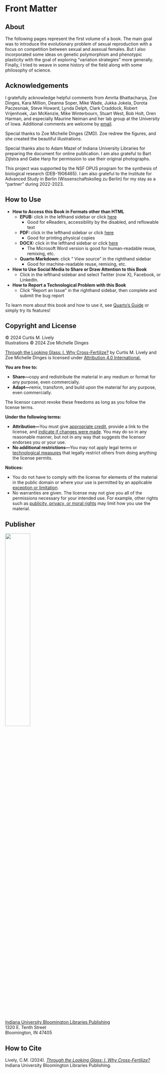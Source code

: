 # Front Matter {.unnumbered}

::: {.content-visible when-format="pdf"}

## About

The following pages represent the first volume of a book. The main goal was to introduce the evolutionary problem of sexual reproduction with a focus on competition between sexual and asexual females. But I also incorporated some ideas on genetic polymorphism and phenotypic plasticity with the goal of exploring "variation strategies" more generally. Finally, I tried to weave in some history of the field along with some philosophy of science. 

:::

## Acknowledgements

I gratefully acknowledge helpful comments from Amrita Bhattacharya, Zoe Dinges, Kara Million, Deanna Soper, Mike Wade, Jukka Jokela, Dorota Paczesniak, Steve Howard, Lynda Delph, Clark Craddock, Robert Vrijenhoek, Jan McKenzie, Mike Winterbourn, Stuart West, Bob Holt, Oren Harman, and especially Maurine Neiman and her lab group at the University of Iowa. Additional comments are welcome by [email](mailto:clively@indiana.edu). 

Special thanks to Zoe Michelle Dinges (ZMD). Zoe redrew the figures, and she created the beautiful illustrations. 

Special thanks also to Adam Mazel of Indiana University Libraries for preparing the document for online publication. I am also grateful to Bart Zijlstra and Gabe Harp for permission to use their original photographs.

This project was supported by the NSF OPUS program for the synthesis of biological research (DEB-1906465). I am also grateful to the Institute for Advanced Study in Berlin (Wissenschaftskolleg zu Berlin) for my stay as a "partner" during 2022-2023. 

::: {.content-visible when-format="html" unless-format="epub"}

## How to Use

- **How to Access this Book in Formats other than HTML**
    - **EPUB:** click <i class="bi bi-download"></i> in the lefthand sidebar or click [here](https://iulibscholcomm.github.io/through-the-looking-glass/Through-the-Looking-Glass--I.-Why-Cross-Fertilize-.epub)
        - Good for eReaders, accessibility by the disabled, and reflowable text
    - **PDF:** click <i class="bi bi-download"></i> in the lefthand sidebar or click [here](https://iulibscholcomm.github.io/through-the-looking-glass/Through-the-Looking-Glass--I.-Why-Cross-Fertilize-.pdf)
        - Good for printing physical copies
    - **DOCX:** click <i class="bi bi-download"></i> in the lefthand sidebar or click [here](https://iulibscholcomm.github.io/through-the-looking-glass/Through-the-Looking-Glass--I.-Why-Cross-Fertilize-.docx)
        - The Microsoft Word version is good for human-readable reuse, remixing, etc.
    - **Quarto Markdown:** click "<i class="bi bi-github"></i> View source" in the righthand sidebar
        - Good for machine-readable reuse, remixing, etc.
- **How to Use Social Media to Share or Draw Attention to this Book**
    - Click <i class="bi bi-share"></i> in the lefthand sidebar and select Twitter (now X), Facebook, or LinkedIn.
- **How to Report a Technological Problem with this Book**
    - Click "Report an Issue" in the righthand sidebar, then complete and submit the bug report

To learn more about this book and how to use it, see [Quarto's Guide](https://quarto.org/docs/guide/) or simply try its features! 

:::

## Copyright and License

&copy; 2024 Curtis M. Lively\
Illustrations &copy; 2024 Zoe Michelle Dinges

<p xmlns:cc="http://creativecommons.org/ns#" xmlns:dct="http://purl.org/dc/terms/"><a property="dct:title" rel="cc:attributionURL" href="https://iulibscholcomm.github.io/through-the-looking-glass/">Through the Looking Glass: I. Why Cross-Fertilize?</a> by <span property="cc:attributionName">Curtis M. Lively and Zoe Michelle Dinges</span> is licensed under <a href="http://creativecommons.org/licenses/by/4.0/?ref=chooser-v1" target="_blank" rel="license noopener noreferrer" style="display:inline-block;">Attribution 4.0 International.</a></p>

**You are free to:**

- **Share—**copy and redistribute the material in any medium or format for any purpose, even commercially.  
- **Adapt—**remix, transform, and build upon the material for any purpose, even commercially.  

The licensor cannot revoke these freedoms as long as you follow the license terms.  

**Under the following terms:**

- **Attribution—**You must give [appropriate credit](https://creativecommons.org/licenses/by/4.0/#ref-appropriate-credit), provide a link to the license, and [indicate if changes were made](https://creativecommons.org/licenses/by/4.0/#ref-indicate-changes). You may do so in any reasonable manner, but not in any way that suggests the licensor endorses you or your use.  
- **No additional restrictions—**You may not apply legal terms or [technological measures](https://creativecommons.org/licenses/by/4.0/#ref-technological-measures) that legally restrict others from doing anything the license permits.  

**Notices:**

- You do not have to comply with the license for elements of the material in the public domain or where your use is permitted by an applicable [exception or limitation](https://creativecommons.org/licenses/by/4.0/#ref-exception-or-limitation).  
- No warranties are given. The license may not give you all of the permissions necessary for your intended use. For example, other rights such as [publicity, privacy, or moral rights](https://creativecommons.org/licenses/by/4.0/#ref-publicity-privacy-or-moral-rights) may limit how you use the material.

## Publisher

![](images/iublpub_logo.png){alt-text="Logo of Indiana University Bloomington Libraries Publishing" width="40%"}

[Indiana University Bloomington Libraries Publishing](https://libraries.indiana.edu/scholarly-communication)\
1320 E. Tenth Street\
Bloomington, IN 47405

## How to Cite

Lively, C.M. (2024). [*Through the Looking Glass: I. Why Cross-Fertilize?*](https://doi.org/10.5967/GBD3-KA07) Indiana University Bloomington Libraries Publishing.
